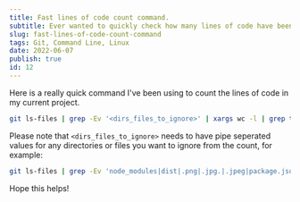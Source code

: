 ```yaml
---
title: Fast lines of code count command.
subtitle: Ever wanted to quickly check how many lines of code have been written in your current working project? Here is a quick command I've been using!
slug: fast-lines-of-code-count-command
tags: Git, Command Line, Linux
date: 2022-06-07
publish: true
id: 12
---
```


Here is a really quick command I've been using to count the lines of code in my current project.

```sh
git ls-files | grep -Ev '<dirs_files_to_ignore>' | xargs wc -l | grep total | sed 's/[^0-9]*//g' | awk '{ print "\n" $1 " lines of code in this project"}'
```

Please note that `<dirs_files_to_ignore>` needs to have pipe seperated values for any directories or files you want to ignore from the count, for example:

```sh
git ls-files | grep -Ev 'node_modules|dist|.png|.jpg.|.jpeg|package.json|package-lock.json' | xargs wc -l | grep total | sed 's/[^0-9]*//g' | awk '{ print "\n" $1 " lines of code in this project"}'
```

Hope this helps!
